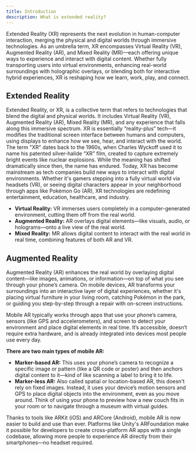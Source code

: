 ```yaml
---
title: Introduction
description: What is extended reality?
---
```


Extended Reality (XR) represents the next evolution in human-computer interaction, merging the physical and digital worlds through immersive technologies. As an umbrella term, XR encompasses Virtual Reality (VR), Augmented Reality (AR), and Mixed Reality (MR)—each offering unique ways to experience and interact with digital content. Whether fully transporting users into virtual environments, enhancing real-world surroundings with holographic overlays, or blending both for interactive hybrid experiences, XR is reshaping how we learn, work, play, and connect. 

## Extended Reality
Extended Reality, or XR, is a collective term that refers to technologies that blend the digital and physical worlds. It includes Virtual Reality (VR), Augmented Reality (AR), Mixed Reality (MR), and any experience that falls along this immersive spectrum. XR is essentially “reality-plus” tech—it modifies the traditional screen interface between humans and computers, using displays to enhance how we see, hear, and interact with the world. The term "XR" dates back to the 1960s, when Charles Wyckoff used it to name his patented silver-halide “XR” film, created to capture extremely bright events like nuclear explosions. While the meaning has shifted dramatically since then, the name has endured. Today, XR has become mainstream as tech companies build new ways to interact with digital environments. Whether it's gamers stepping into a fully virtual world via headsets (VR), or seeing digital characters appear in your neighborhood through apps like Pokémon Go (AR), XR technologies are redefining entertainment, education, healthcare, and industry.

  * **Virtual Reality:** VR immerses users completely in a computer-generated environment, cutting them off from the real world.
  * **Augmented Reality:** AR overlays digital elements—like visuals, audio, or holograms—onto a live view of the real world.
  * **Mixed Reality:** MR allows digital content to interact with the real world in real time, combining features of both AR and VR.

## Augmented Reality
Augmented Reality (AR) enhances the real world by overlaying digital content—like images, animations, or information—on top of what you see through your phone’s camera. On mobile devices, AR transforms your surroundings into an interactive layer of digital experiences, whether it's placing virtual furniture in your living room, catching Pokémon in the park, or guiding you step-by-step through a repair with on-screen instructions.

Mobile AR typically works through apps that use your phone’s camera, sensors (like GPS and accelerometers), and screen to detect your environment and place digital elements in real time. It’s accessible, doesn’t require extra hardware, and is already integrated into devices most people use every day.

**There are two main types of mobile AR:**

  * **Marker-based AR:** This uses your phone’s camera to recognize a specific image or pattern (like a QR code or poster) and then anchors digital content to it—kind of like scanning a label to bring it to life.
  * **Marker-less AR:** Also called spatial or location-based AR, this doesn't rely on fixed images. Instead, it uses your device’s motion sensors and GPS to place digital objects into the environment, even as you move around. Think of using your phone to preview how a new couch fits in your room or to navigate through a museum with virtual guides.

Thanks to tools like ARKit (iOS) and ARCore (Android), mobile AR is now easier to build and use than ever. Platforms like Unity's ARFoundation make it possible for developers to create cross-platform AR apps with a single codebase, allowing more people to experience AR directly from their smartphones—no headset required.